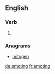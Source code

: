 
==English==

===Verb===
{{head|en}}

# {{present participle of|emote}}

===Anagrams===
* [[mitogen#English|mitogen]]

[[de:emoting]]
[[fr:emoting]]